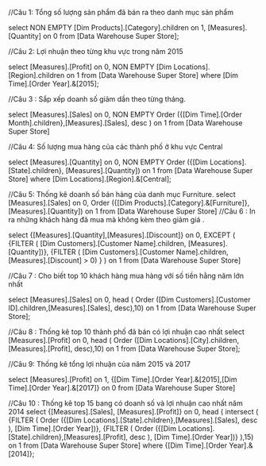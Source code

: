 ﻿//Câu 1: Tổng số lượng sản phẩm đã bán ra theo danh mục sản phẩm

select NON EMPTY [Dim Products].[Category].children on 1,
[Measures].[Quantity] on 0
from [Data Warehouse Super Store];

//Câu 2: Lợi nhuận theo từng khu vực trong năm 2015

select [Measures].[Profit] on 0,
NON EMPTY [Dim Locations].[Region].children on 1
from [Data Warehouse Super Store]
where [Dim Time].[Order Year].&[2015];

//Câu 3 : Sắp xếp doanh số giảm dần theo từng tháng.

select [Measures].[Sales] on 0,
NON EMPTY Order ({[Dim Time].[Order Month].children},[Measures].[Sales], desc ) on 1
from [Data Warehouse Super Store]

//Câu 4: Số lượng mua hàng của các thành phố ở khu vực Central

select [Measures].[Quantity] on 0, 
NON EMPTY Order ({[Dim Locations].[State].children}, [Measures].[Quantity]) on 1
from [Data Warehouse Super Store]
where [Dim Locations].[Region].&[Central];
 
//Câu 5: Thống kê doanh số bán hàng của danh mục Furniture.
select [Measures].[Sales] on 0, 
		 Order ({[Dim Products].[Category].&[Furniture]}, [Measures].[Quantity]) on 1
from [Data Warehouse Super Store]
//Câu 6 : In ra những khách hàng đã mua mà không kèm theo giảm giá .

select {[Measures].[Quantity],[Measures].[Discount]} on 0,
EXCEPT ( 
	{FILTER ( [Dim Customers].[Customer Name].children, [Measures].[Quantity])},
	{FILTER ( [Dim Customers].[Customer Name].children, [Measures].[Discount] > 0) } 
	) on 1
from [Data Warehouse Super Store]

//Câu 7 : Cho biết top 10 khách hàng mua hàng với số tiền hằng năm lớn nhất

select [Measures].[Sales] on 0,
head (
Order ([Dim Customers].[Customer ID].children,[Measures].[Sales], desc),10) on 1
from [Data Warehouse Super Store];

//Câu 8 : Thống kê top 10 thành phố đã bán có lợi nhuận cao nhất 
select [Measures].[Profit] on 0,
head (
Order ([Dim Locations].[City].children,[Measures].[Profit], desc),10) on 1
from [Data Warehouse Super Store];

//Câu 9: Thống kê tổng lợi nhuận của năm 2015 và 2017 

select [Measures].[Profit] on 1,
{[Dim Time].[Order Year].&[2015],[Dim Time].[Order Year].&[2017]} on 0
from [Data Warehouse Super Store]

//Câu 10 : Thống kê top 15 bang có doanh số và lợi nhuận cao nhất năm 2014
select {[Measures].[Sales], [Measures].[Profit]} on 0,
head (
intersect   ( 
	{FILTER ( Order ({[Dim Locations].[State].children},[Measures].[Sales], desc ), [Dim Time].[Order Year])},
	{FILTER ( Order ({[Dim Locations].[State].children},[Measures].[Profit], desc ), [Dim Time].[Order Year])}
		),15) on 1
from [Data Warehouse Super Store]
where {[Dim Time].[Order Year].&[2014]};